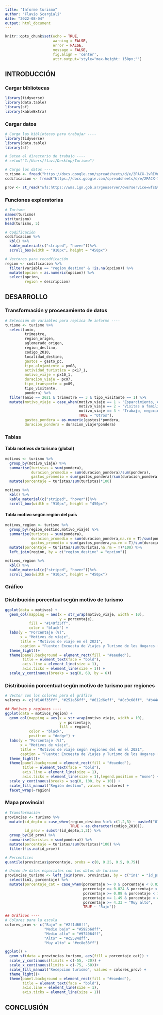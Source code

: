 ```yaml
---
title: "Informe turismo"
author: "Flavio Scargiali"
date: "2022-08-04"
output: html_document
---
```


```r
knitr::opts_chunk$set(echo = TRUE, 
                      warning = FALSE, 
                      error = FALSE,
                      message = FALSE,
                      fig.align = 'center', 
                      attr.output='style="max-height: 150px;"')
```

## INTRODUCCIÓN
### Cargar bibliotecas

```r
library(tidyverse)
library(data.table)
library(sf)
library(kableExtra)
```

### Cargar datos

```r
# Cargo las bibliotecas para trabajar ----
library(tidyverse)
library(data.table)
library(sf)

# Seteo el directorio de trabajo ----
# setwd("C:/Users/flavi/Desktop/Turismo")

# Cargo los datos ----
turismo <- fread("https://docs.google.com/spreadsheets/d/e/2PACX-1vRIVnK7Oz9tJnbCSFbFK5CNWXaNVfsWfFB4CChczPyrEn8vu2K3xxxldOFBxpMrVpnkaGf59ci-25t2/pub?gid=1213513009&single=true&output=csv", encoding = "UTF-8")
codificacion <- fread("https://docs.google.com/spreadsheets/d/e/2PACX-1vRrynUk9sYrZMkMxArp8SHGUJgLZmMe_6m_srzNW38q26TSxc28-9GnE4feRZlA8Q/pub?gid=503363995&single=true&output=csv", encoding = "UTF-8")

prov <- st_read("wfs:https://wms.ign.gob.ar/geoserver/ows?service=wfs&version=1.1.0&request=GetCapabilities","ign:provincia") 

```

### Funciones exploratorias

```r
# Turismo
names(turismo)
str(turismo)
head(turismo, 5)

# Codificación
codificacion %>% 
  kbl() %>%
  kable_material(c("striped", "hover"))%>% 
  scroll_box(width = "910px", height = "450px")

# Vectores para recodficación 
region <- codificacion %>%  
  filter(variable == "region_destino" & !is.na(opcion)) %>%  
  mutate(opcion = as.numeric(opcion)) %>% 
  select(opcion,
         region = descripcion)
```


## DESARROLLO
### Transformación y procesamiento de datos

```r

# Selección de variables para replica de informe ----
turismo <- turismo %>% 
  select(anio,
         trimestre, 
         region_origen,
         aglomerado_origen,
         region_destino,
         codigo_2010,
         localidad_destino,
         gastos = gasto_pc,
         tipo_alojamiento = px08,
         actividad_turistica = px17_1,
         motivo_viaje = px10_1,
         duracion_viaje = px07,
         tipo_transporte = px09,
         tipo_visitante,
         pondera) %>% 
  filter(anio == 2021 & trimestre == 3 & tipo_visitante == 1) %>% 
  mutate(motivo_viaje = case_when(motivo_viaje == 1 ~ "Esparcimiento, ocio, recreacion",
                                  motivo_viaje == 2 ~ "Visitas a familiares o amigos",
                                  motivo_viaje == 3 ~ "Trabajo, negocios, motivos profesionales",
                                  TRUE ~ "Otros"),
         gastos_pondera = as.numeric(gastos)*pondera,
         duracion_pondera = duracion_viaje*pondera) 
```

### Tablas
#### Tabla motivos de turismo (global)

```r
motivos <- turismo %>% 
  group_by(motivo_viaje) %>% 
  summarise(turistas = sum(pondera),
            duracion_promedio = sum(duracion_pondera)/sum(pondera),
            gastos_promedio = sum(gastos_pondera)/sum(duracion_pondera)) %>% 
  mutate(porcentaje = turistas/sum(turistas)*100)

motivos %>% 
  kbl() %>% 
  kable_material(c("striped", "hover"))%>% 
  scroll_box(width = "910px", height = "450px")

```

#### Tabla motivo según región del país 

```r
motivos_region <- turismo %>%
  group_by(region_destino,motivo_viaje) %>% 
  summarise(turistas = sum(pondera),
            duracion_promedio = sum(duracion_pondera,na.rm = T)/sum(pondera,na.rm = T),
            gastos_promedio = sum(gastos_pondera,na.rm = T)/sum(duracion_pondera,na.rm = T)) %>% 
  mutate(porcentaje = turistas/sum(turistas,na.rm = T)*100) %>% 
  left_join(region, by = c("region_destino" = "opcion"))

motivos_region %>%
  kbl() %>% 
  kable_material(c("striped", "hover"))%>% 
  scroll_box(width = "910px", height = "450px")
```


### Gráfico
### Distribución porcentual según motivo de turismo

```r
ggplot(data = motivos) +
  geom_col(mapping = aes(x = str_wrap(motivo_viaje, width = 10),
                         y = porcentaje),
           fill = "#140f35ff",
           color = "black") +
  labs(y = "Porcentaje (%)",
       x = "Motivos de viaje",
       title = "Motivos de viaje en el 2021",
       caption = "Fuente: Encuesta de Viajes y Turismo de los Hogares (EVyTH") +
  theme_light()+
  theme(panel.background = element_rect(fill = "#eaeded"),
        title = element_text(face = "bold"),
        axis.line = element_line(size = 1),
        axis.ticks = element_line(size = 1)) +
  scale_y_continuous(breaks = seq(0, 60, by = 6))
```

### Distribución porcentual según motivo de turismo por regiones

```r
# Vector con los colores para el gráfico
valores <- c("#140f35ff", "#251a56ff", "#612d6eff", "#8c3c68ff", "#b44d56ff", "#f4b036ff", "#f3d557ff", "#fdf8a5ff")

## Motivos y regiones ----
ggplot(data = motivos_region) +
  geom_col(mapping = aes(x = str_wrap(motivo_viaje, width = 10),
                         y = porcentaje,
                         fill = region),
           color = "black",
           position = "dodge") +
  labs(y = "Porcentaje (%)",
       x = "Motivos de viaje",
       title = "Motivos de viaje según regiones del en el 2021",
       caption = "Fuente: Encuesta de Viajes y Turismo de los Hogares (EVyTH") +
  theme_light()+
  theme(panel.background = element_rect(fill = "#eaeded"),
        title = element_text(face = "bold"),
        axis.line = element_line(size = 1),
        axis.ticks = element_line(size = 1),legend.position = "none") +
  scale_y_continuous(breaks = seq(0, 100, by = 10)) +
  scale_fill_manual("Región destino", values = valores) +
  facet_wrap(~region)
```

### Mapa provincial

```r
# Transformación
provincias <- turismo %>% 
  mutate(id_depto = case_when(region_destino %in% c(1,2,3) ~ paste0("0",codigo_2010),
                              TRUE ~ as.character(codigo_2010)),
         id_prov = substr(id_depto,1,2)) %>% 
  group_by(id_prov) %>% 
  summarise(turistas = sum(pondera)) %>% 
  mutate(porcentaje = turistas/sum(turistas)*100) %>% 
  filter(!is.na(id_prov))

# Percentiles
quantile(provincias$porcentaje, probs = c(0, 0.25, 0.5, 0.75))

# Unión de datos espaciales con los datos de turismo 
provincias_turismo <- left_join(prov, provincias, by = c("in1" = "id_prov")) %>% 
  select(in1, porcentaje) %>% 
  mutate(porcentaje_cat = case_when(porcentaje >= 0 & porcentaje < 0.024| is.na(porcentaje) ~ "Bajo",
                                    porcentaje >= 0.024 & porcentaje < 0.88 ~ "Medio bajo",
                                    porcentaje >= 0.88 & porcentaje < 1.49 ~ "Medio alto",
                                    porcentaje >= 1.49 & porcentaje < 4.33 ~ "Alto",
                                    porcentaje >= 4.33 ~ "Muy alto",
                                    TRUE ~ "Bajo"))

```


```r

## Gráficos ----
# Colores para la escala 
colores_prov <- c("Bajo" = "#2f1d60ff",
                  "Medio bajo" = "#592b6dff",
                  "Medio alto" = "#974064ff",
                  "Alto" = "#c5584dff",
                  "Muy alto" = "#ec8e33ff")

ggplot() +
  geom_sf(data = provincias_turismo, aes(fill = porcentaje_cat)) +
  scale_y_continuous(limits = c(-55, -20)) +
  scale_x_continuous(limits = c(-75, -50))+
  scale_fill_manual("Recepción turismo", values = colores_prov) +
  theme_light()+
  theme(panel.background = element_rect(fill = "#eaeded"),
        title = element_text(face = "bold"),
        axis.line = element_line(size = 1),
        axis.ticks = element_line(size = 1)) 
```


## CONCLUSIÓN

